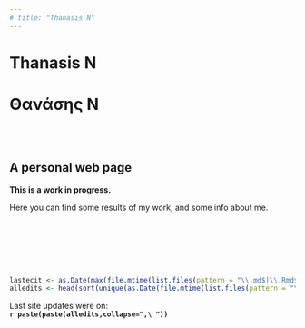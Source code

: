 ```yaml
---
# title: "Thanasis N"
---
```



# Thanasis N {-}
# Θανάσης Ν {-}

 \
 \
 
## A personal web page


**This is a work in progress.**

Here you can find some results of my work, and some info about me.



  \
  \
  \
  \
  \
  

```r
lastecit <- as.Date(max(file.mtime(list.files(pattern = "\\.md$|\\.Rmd$|\\.qmd$", ignore.case = T, recursive = T))))
alledits <- head(sort(unique(as.Date(file.mtime(list.files(pattern = "\\.md$|\\.Rmd$|\\.qmd$", ignore.case = T, recursive = T)))),decreasing = T),n = 10)
```

Last site updates were on:\
**`r paste(paste(alledits,collapse=",\ "))`**


